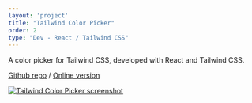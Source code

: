 ```yaml
---
layout: 'project'
title: "Tailwind Color Picker"
order: 2
type: "Dev - React / Tailwind CSS"
---
```


A color picker for Tailwind CSS, developed with React and Tailwind CSS.

[Github repo](https://github.com/Toww/tailwind-color-picker) / [Online version](https://tailwind-color-picker.vercel.app/)

[![Tailwind Color Picker screenshot](/img/tailwind-color-picker/tailwind-color-picker.png)](https://tailwind-color-picker.vercel.app/)




